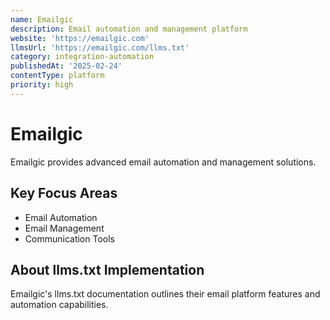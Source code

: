 ```yaml
---
name: Emailgic
description: Email automation and management platform
website: 'https://emailgic.com'
llmsUrl: 'https://emailgic.com/llms.txt'
category: integration-automation
publishedAt: '2025-02-24'
contentType: platform
priority: high
---
```


# Emailgic

Emailgic provides advanced email automation and management solutions.

## Key Focus Areas

- Email Automation
- Email Management
- Communication Tools

## About llms.txt Implementation

Emailgic's llms.txt documentation outlines their email platform features and automation capabilities.
